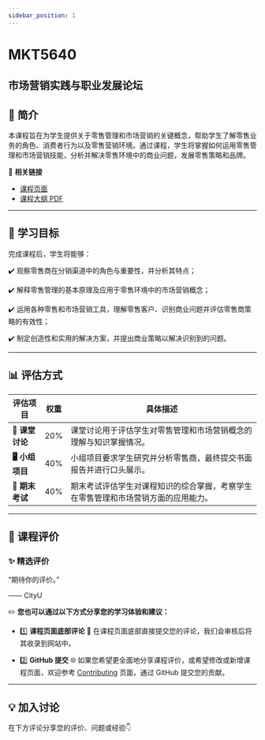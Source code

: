 ```yaml
---
sidebar_position: 1
---
```


# MKT5640
## 市场营销实践与职业发展论坛

## **📘 简介**
本课程旨在为学生提供关于零售管理和市场营销的关键概念，帮助学生了解零售业务的角色、消费者行为以及零售营销环境。通过课程，学生将掌握如何运用零售管理和市场营销技能，分析并解决零售环境中的商业问题，发展零售策略和品牌。

🔗 **相关链接**
- [课程页面](https://www.cityu.edu.hk/catalogue/pg/202425/course/MKT5640.htm)
- [课程大纲 PDF](https://www.cityu.edu.hk/catalogue/pg/202425/course/MKT5640.pdf)

---

## **🎯 学习目标**

完成课程后，学生将能够：

✔️ 观察零售商在分销渠道中的角色与重要性，并分析其特点；

✔️ 解释零售管理的基本原理及应用于零售环境中的市场营销概念；

✔️ 运用各种零售和市场营销工具，理解零售客户、识别商业问题并评估零售商策略的有效性；

✔️ 制定创造性和实用的解决方案，并提出商业策略以解决识别到的问题。

---

## **📊 评估方式**

| **评估项目**          | **权重** | **具体描述**                                                                                       |
|----------------------|---------|---------------------------------------------------------------------------------------------------|
| **📝 课堂讨论**       | 20%     | 课堂讨论用于评估学生对零售管理和市场营销概念的理解与知识掌握情况。                               |
| **🖥️ 小组项目**      | 40%     | 小组项目要求学生研究并分析零售商，最终提交书面报告并进行口头展示。                               |
| **📄 期末考试**       | 40%     | 期末考试评估学生对课程知识的综合掌握，考察学生在零售管理和市场营销方面的应用能力。              |

---

## **💬 课程评价**

### ✨ **精选评价**
<div className={commentStyles.commentBox}>
    <p className={commentStyles.commentText}>
        “期待你的评价。”
    </p>
    <p className={commentStyles.commentAuthor}>—— CityU</p>
</div>

✏️ **您也可以通过以下方式分享您的学习体验和建议：**

- 1️⃣ **课程页面底部评论**
💬 在课程页面底部直接提交您的评论，我们会审核后将其收录到网站中。

- 2️⃣ **GitHub 提交**
🌐 如果您希望更全面地分享课程评价，或希望修改或新增课程页面，欢迎参考 [Contributing](/contributing) 页面，通过 GitHub 提交您的贡献。

---

## **💡 加入讨论**

在下方评论分享您的评价、问题或经验👇
<Utterances />